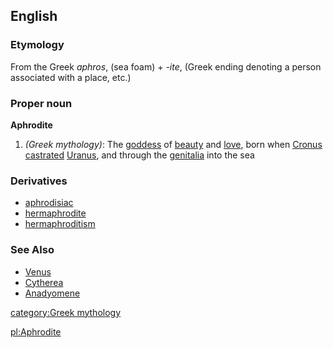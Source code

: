 {{Wikipedia}}
==English==
===Etymology===
From the Greek ''aphros'', (sea foam) + ''-ite'', (Greek ending denoting a person associated with a place, etc.)

===Proper noun===
'''Aphrodite'''

# ''(Greek mythology)'': The [[goddess]] of [[beauty]] and [[love]], born when [[Cronus]] [[castrated]] [[Uranus]], and through the [[genitalia]] into the sea

===Derivatives===
*[[aphrodisiac]]
*[[hermaphrodite]]
*[[hermaphroditism]]

===See Also===
*[[Venus]]
*[[Cytherea]]
*[[Anadyomene]]

[[category:Greek mythology]]

[[pl:Aphrodite]]